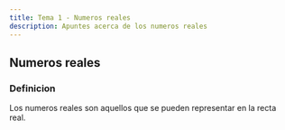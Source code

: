 ```yaml
---
title: Tema 1 - Numeros reales
description: Apuntes acerca de los numeros reales
---
```


## Numeros reales
### Definicion
Los numeros reales son aquellos que se pueden representar en la recta real.
